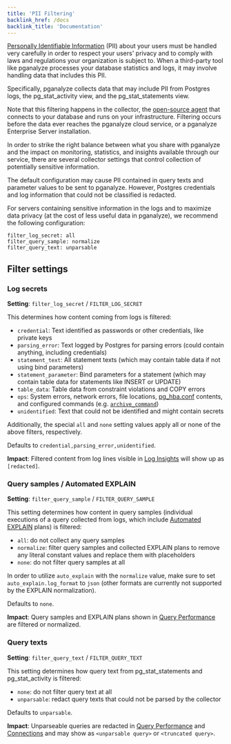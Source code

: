 ```yaml
---
title: 'PII Filtering'
backlink_href: /docs
backlink_title: 'Documentation'
---
```


[Personally Identifiable
Information](https://csrc.nist.gov/glossary/term/personally_identifiable_information)
(PII) about your users must be handled very carefully in order to respect your
users' privacy and to comply with laws and regulations your organization is
subject to. When a third-party tool like pganalyze processes your database
statistics and logs, it may involve handling data that includes this PII.

Specifically, pganalyze collects data that may include PII from Postgres logs,
the pg_stat_activity view, and the pg_stat_statements view.

Note that this filtering happens in the collector, the [open-source
agent](https://github.com/pganalyze/collector/) that connects to your database
and runs on your infrastructure. Filtering occurs before the data ever reaches
the pganalyze cloud service, or a pganalyze Enterprise Server installation.

In order to strike the right balance between what you share with pganalyze and
the impact on monitoring, statistics, and insights available through our
service, there are several collector settings that control collection of
potentially sensitive information.

The default configuration may cause PII contained in query texts and parameter
values to be sent to pganalyze. However, Postgres credentials and log
information that could not be classified is redacted.

For servers containing sensitive information in the logs and to maximize data
privacy (at the cost of less useful data in pganalyze), we recommend the
following configuration:

```
filter_log_secret: all
filter_query_sample: normalize
filter_query_text: unparsable
```

## Filter settings

### Log secrets

**Setting**: `filter_log_secret` / `FILTER_LOG_SECRET`<br/>

This determines how content coming from logs is filtered:
 - `credential`: Text identified as passwords or other credentials, like private keys
 - `parsing_error`: Text logged by Postgres for parsing errors (could contain anything, including credentials)
 - `statement_text`: All statement texts (which may contain table data if not using bind parameters)
 - `statement_parameter`: Bind parameters for a statement (which may contain table data for statements like INSERT or UPDATE)
 - `table_data`: Table data from constraint violations and COPY errors
 - `ops`: System errors, network errors, file locations,
   [pg_hba.conf](https://www.postgresql.org/docs/current/auth-pg-hba-conf.html)
   contents, and configured commands (e.g. [`archive_command`](https://www.postgresql.org/docs/current/runtime-config-wal.html#GUC-ARCHIVE-COMMAND))
 - `unidentified`: Text that could not be identified and might contain secrets

Additionally, the special `all` and `none` setting values apply all or none of the above filters, respectively.

Defaults to `credential,parsing_error,unidentified`.

**Impact**: Filtered content from log lines visible in [Log Insights](/docs/log-insights)
  will show up as `[redacted]`.

### Query samples / Automated EXPLAIN

**Setting**: `filter_query_sample` / `FILTER_QUERY_SAMPLE`

This setting determines how content in query samples (individual executions of a
query collected from logs, which include [Automated EXPLAIN](/docs/explain/setup) plans) is filtered:
 - `all`: do not collect any query samples
 - `normalize`: filter query samples and collected EXPLAIN plans to remove any
   literal constant values and replace them with placeholders
 - `none`: do not filter query samples at all

In order to utilize `auto_explain` with the `normalize` value, make sure to set
`auto_explain.log_format` to `json` (other formats are currently not supported
by the EXPLAIN normalization).

Defaults to `none`.

**Impact**: Query samples and EXPLAIN plans shown in [Query
   Performance](/docs/query-performance) are filtered or normalized.

### Query texts

**Setting**: `filter_query_text` / `FILTER_QUERY_TEXT`

This setting determines how query text from pg_stat_statements and pg_stat_activity is filtered:
 - `none`: do not filter query text at all
 - `unparsable`: redact query texts that could not be parsed by the collector

Defaults to `unparsable`.

**Impact**: Unparseable queries are redacted in [Query
   Performance](/docs/query-performance) and [Connections](/docs/connections/)
   and may show as `<unparsable query>` or `<truncated query>`.
